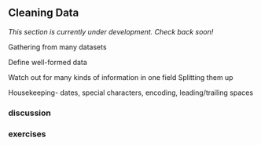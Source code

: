 ## Cleaning Data

<div class="rmdcaution"> _This section is currently under development. Check back soon!_ </div>

Gathering from many datasets

Define well-formed data

Watch out for many kinds of information in one field
  Splitting them up

Housekeeping- dates, special characters, encoding, leading/trailing spaces

### discussion

### exercises
